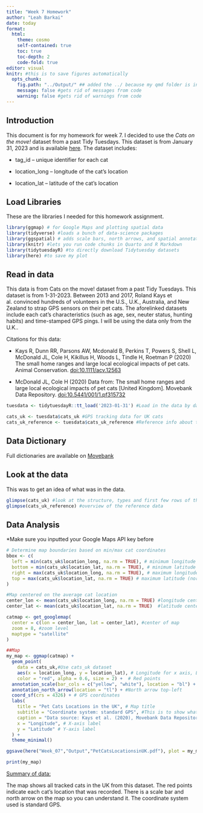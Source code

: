 ```yaml
---
title: "Week 7 Homework"
author: "Leah Barkai"
date: today
format: 
  html:
    theme: cosmo
    self-contained: true
    toc: true
    toc-depth: 2
    code-fold: true
editor: visual
knitr: #this is to save figures automatically 
  opts_chunk:
    fig.path: "../Output/" ## added the ../ because my qmd folder is in my scripts folder so need to go up one directory and then into my output folder
    message: false #gets rid of messages from code
    warning: false #gets rid of warnings from code
---
```


## Introduction

This document is for my homework for week 7. I decided to use the *Cats on the move!* dataset from a past Tidy Tuesdays. This dataset is from January 31, 2023 and is available [here](https://github.com/rfordatascience/tidytuesday/tree/main/data/2023/2023-01-31). The dataset includes:

-   tag_id – unique identifier for each cat

-   location_long – longitude of the cat’s location

-   location_lat – latitude of the cat’s location

## Load Libraries

These are the libraries I needed for this homework assignment.

```r
library(ggmap) # for Google Maps and plotting spatial data
library(tidyverse) #loads a bunch of data-science packages
library(ggspatial) # adds scale bars, north arrows, and spatial annotations
library(knitr) #lets you run code chunks in Quarto and R Markdown
library(tidytuesdayR) #to directly download Tidytuesday datasets
library(here) #to save my plot
```

## Read in data

This data is from Cats on the move! dataset from a past Tidy Tuesdays. This dataset is from 1-31-2023. Between 2013 and 2017, Roland Kays et al. convinced hundreds of volunteers in the U.S., U.K., Australia, and New Zealand to strap GPS sensors on their pet cats. The aforelinked datasets include each cat's characteristics (such as age, sex, neuter status, hunting habits) and time-stamped GPS pings. I will be using the data only from the U.K..

Citations for this data:

-   Kays R, Dunn RR, Parsons AW, Mcdonald B, Perkins T, Powers S, Shell L, McDonald JL, Cole H, Kikillus H, Woods L, Tindle H, Roetman P (2020) The small home ranges and large local ecological impacts of pet cats. Animal Conservation. [doi:10.1111/acv.12563](http://dx.doi.org/10.1111/acv.12563)

-   McDonald JL, Cole H (2020) Data from: The small home ranges and large local ecological impacts of pet cats \[United Kingdom\]. Movebank Data Repository. [doi:10.5441/001/1.pf315732](http://dx.doi.org/10.5441/001/1.pf315732)

```r
tuesdata <- tidytuesdayR::tt_load('2023-01-31') #Load in the data by date

cats_uk <- tuesdata$cats_uk #GPS tracking data for UK cats
cats_uk_reference <- tuesdata$cats_uk_reference #Reference info about the cats
```

## Data Dictionary

Full dictionaries are available on [Movebank](https://www.datarepository.movebank.org/handle/10255/move.882)

## Look at the data

This was to get an idea of what was in the data.

```r
glimpse(cats_uk) #look at the structure, types and first few rows of the data table
glimpse(cats_uk_reference) #overview of the reference data
```

## Data Analysis

\*Make sure you inputted your Google Maps API key before

```r
# Determine map boundaries based on min/max cat coordinates
bbox <- c(
  left = min(cats_uk$location_long, na.rm = TRUE), # minimum longitude (western edge)
  bottom = min(cats_uk$location_lat, na.rm = TRUE), # minimum latitude (southern edge)
  right = max(cats_uk$location_long, na.rm = TRUE), # maximum longitude (eastern edge)
  top = max(cats_uk$location_lat, na.rm = TRUE) # maximum latitude (northern edge)
)

#Map centered on the average cat location 
center_lon <- mean(cats_uk$location_long, na.rm = TRUE) #longitude center
center_lat <- mean(cats_uk$location_lat, na.rm = TRUE)  #latitude center

catmap <- get_googlemap(
  center = c(lon = center_lon, lat = center_lat), #center of map
  zoom = 8, #zoom level
  maptype = "satellite"
)

##Map
my_map <- ggmap(catmap) +
  geom_point(
    data = cats_uk,#Use cats_uk dataset
    aes(x = location_long, y = location_lat), # Longitude for x axis, Latitude for y axis
    color = "red", alpha = 0.6, size = 2) +  # Red points
  annotation_scale(bar_cols = c("yellow", "white"), location = "bl") + # Scale bar bottom-left
  annotation_north_arrow(location = "tl") + #North arrow top-left
  coord_sf(crs = 4326) + # GPS coordinates
  labs(
    title = "Pet Cats Locations in the UK", # Map title
    subtitle = "Coordinate system: standard GPS", #This is to show what system that was used
    caption = "Data source: Kays et al. (2020), Movebank Data Repository, via TidyTuesday (2023-01-31)", #Where the data is from
    x = "Longitude", # X-axis label
    y = "Latitude" # Y-axis label
  ) +
  theme_minimal()

ggsave(here("Week_07","Output","PetCatsLocationsinUK.pdf"), plot = my_map, width = 8, height = 6) #saving my map to the output folder

print(my_map)
```

[Summary of data:]{.underline}

The map shows all tracked cats in the UK from this dataset. The red points indicate each cat's location that was recorded. There is a scale bar and north arrow on the map so you can understand it. The coordinate system used is standard GPS.
